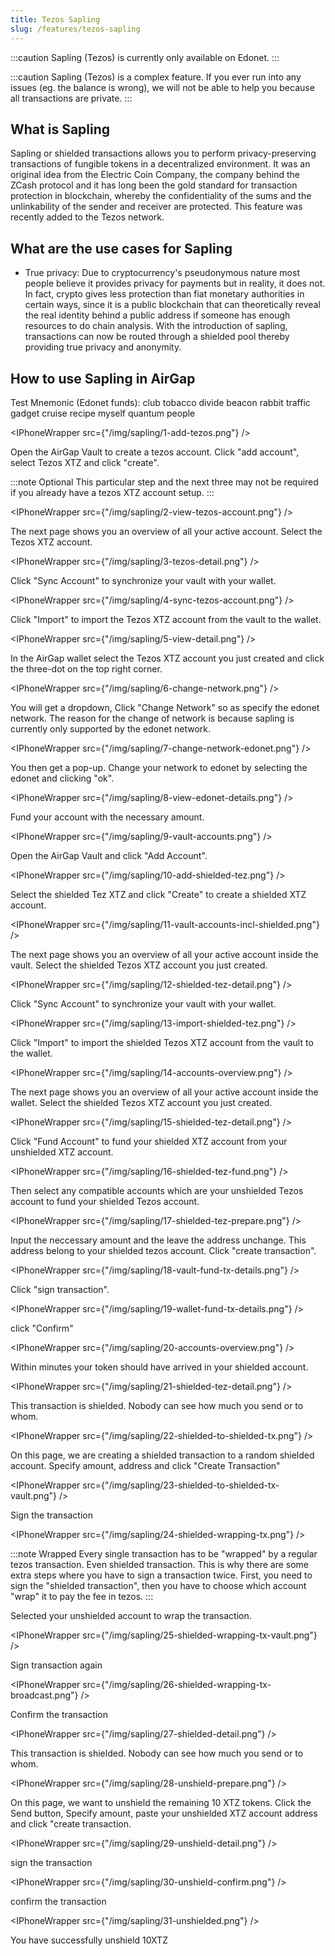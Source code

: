 ```yaml
---
title: Tezos Sapling
slug: /features/tezos-sapling
---
```



:::caution
Sapling (Tezos) is currently only available on Edonet.
:::

:::caution
Sapling (Tezos) is a complex feature. If you ever run into any issues (eg. the balance is wrong), we will not be able to help you because all transactions are private.
:::

## What is Sapling
Sapling or shielded transactions allows you to perform privacy-preserving transactions of fungible tokens in a decentralized environment. It was an original idea from the Electric Coin Company, the company behind the ZCash protocol and it has long been the gold standard for transaction protection in blockchain, whereby the confidentiality of the sums and the unlinkability of the sender and receiver are protected. This feature was recently added to the Tezos network.

## What are the use cases for Sapling
- True privacy: Due to cryptocurrency's pseudonymous nature most people believe it provides privacy for payments but in reality, it does not. In fact, crypto gives less protection than fiat monetary authorities in certain ways, since it is a public blockchain that can theoretically reveal the real identity behind a public address if someone has enough resources to do chain analysis. With the introduction of sapling, transactions can now be routed through a shielded pool thereby providing true privacy and anonymity.

## How to use Sapling in AirGap

Test Mnemonic (Edonet funds): club tobacco divide beacon rabbit traffic gadget cruise recipe myself quantum people

<IPhoneWrapper src={"/img/sapling/1-add-tezos.png"} />

Open the AirGap Vault to create a tezos account. Click "add account", select Tezos XTZ and click "create".

:::note Optional
This particular step and the next three may not be required if you already have a tezos XTZ account setup.
:::

<IPhoneWrapper src={"/img/sapling/2-view-tezos-account.png"} />

The next page shows you an overview of all your active account. Select the Tezos XTZ account.

<IPhoneWrapper src={"/img/sapling/3-tezos-detail.png"} />

Click "Sync Account" to synchronize your vault with your wallet.

<IPhoneWrapper src={"/img/sapling/4-sync-tezos-account.png"} />

Click "Import" to import the Tezos XTZ account from the vault to the wallet.

<IPhoneWrapper src={"/img/sapling/5-view-detail.png"} />

In the AirGap wallet select the Tezos XTZ account you just created and click the three-dot on the top right corner. 

<IPhoneWrapper src={"/img/sapling/6-change-network.png"} />

You will get a dropdown, Click "Change Network" so as specify the edonet network. The reason for the change of network is because sapling is currently only supported by the edonet network.

<IPhoneWrapper src={"/img/sapling/7-change-network-edonet.png"} />

You then get a pop-up. Change your network to edonet by selecting the edonet and clicking "ok".

<IPhoneWrapper src={"/img/sapling/8-view-edonet-details.png"} />

Fund your account with the necessary amount.

<IPhoneWrapper src={"/img/sapling/9-vault-accounts.png"} />

Open the AirGap Vault and click "Add Account".

<IPhoneWrapper src={"/img/sapling/10-add-shielded-tez.png"} />

Select the shielded Tez XTZ and click "Create" to create a shielded XTZ account.

<IPhoneWrapper src={"/img/sapling/11-vault-accounts-incl-shielded.png"} />

The next page shows you an overview of all your active account inside the vault. Select the shielded Tezos XTZ account you just created.

<IPhoneWrapper src={"/img/sapling/12-shielded-tez-detail.png"} />

Click "Sync Account" to synchronize your vault with your wallet.

<IPhoneWrapper src={"/img/sapling/13-import-shielded-tez.png"} />

Click "Import" to import the shielded Tezos XTZ account from the vault to the wallet.

<IPhoneWrapper src={"/img/sapling/14-accounts-overview.png"} />

The next page shows you an overview of all your active account inside the wallet. Select the shielded Tezos XTZ account you just created.

<IPhoneWrapper src={"/img/sapling/15-shielded-tez-detail.png"} />

Click "Fund Account" to fund your shielded XTZ account from your unshielded XTZ account.

<IPhoneWrapper src={"/img/sapling/16-shielded-tez-fund.png"} />

Then select any compatible accounts which are your unshielded Tezos account to fund your shielded Tezos account.

<IPhoneWrapper src={"/img/sapling/17-shielded-tez-prepare.png"} />

Input the neccessary amount and the leave the address unchange. This address belong to your shielded tezos account.
Click "create transaction".

<IPhoneWrapper src={"/img/sapling/18-vault-fund-tx-details.png"} />

Click "sign transaction".

<IPhoneWrapper src={"/img/sapling/19-wallet-fund-tx-details.png"} />

click "Confirm"

<IPhoneWrapper src={"/img/sapling/20-accounts-overview.png"} />

Within minutes your token should have arrived in your shielded account. 

<IPhoneWrapper src={"/img/sapling/21-shielded-tez-detail.png"} />

This transaction is shielded. Nobody can see how much you send or to whom.

<IPhoneWrapper src={"/img/sapling/22-shielded-to-shielded-tx.png"} />

On this page, we are creating a shielded transaction to a random shielded account. 
Specify amount, address and click "Create Transaction"

<IPhoneWrapper src={"/img/sapling/23-shielded-to-shielded-tx-vault.png"} />

Sign the transaction

<IPhoneWrapper src={"/img/sapling/24-shielded-wrapping-tx.png"} />

:::note Wrapped
Every single transaction has to be "wrapped" by a regular tezos transaction. Even shielded transaction. This is why there are some extra steps where you have to sign a transaction twice. First, you need to sign the "shielded transaction", then you have to choose which account "wrap" it to pay the fee in tezos.
:::

Selected your unshielded account to wrap the transaction.

<IPhoneWrapper src={"/img/sapling/25-shielded-wrapping-tx-vault.png"} />

Sign transaction again

<IPhoneWrapper src={"/img/sapling/26-shielded-wrapping-tx-broadcast.png"} />

Confirm the transaction

<IPhoneWrapper src={"/img/sapling/27-shielded-detail.png"} />

This transaction is shielded. Nobody can see how much you send or to whom.

<IPhoneWrapper src={"/img/sapling/28-unshield-prepare.png"} />

On this page, we want to unshield the remaining 10 XTZ tokens. Click the Send button, Specify amount, paste your unshielded XTZ account address and click "create transaction.

<IPhoneWrapper src={"/img/sapling/29-unshield-detail.png"} />

sign the transaction

<IPhoneWrapper src={"/img/sapling/30-unshield-confirm.png"} />

confirm the transaction

<IPhoneWrapper src={"/img/sapling/31-unshielded.png"} />

You have successfully unshield 10XTZ 
